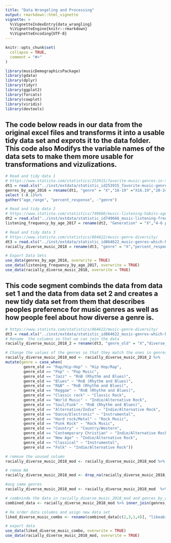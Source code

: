 ```yaml
---
title: "Data Wrangeling and Processing"
output: rmarkdown::html_vignette
vignette: >
  %\VignetteIndexEntry{data_wrangling}
  %\VignetteEngine{knitr::rmarkdown}
  %\VignetteEncoding{UTF-8}
---
```


```r
knitr::opts_chunk$set(
  collapse = TRUE,
  comment = "#>"
)
```

```r
library(musicDemographicsPackage)
library(gdata)
library(dplyr)
library(tidyr)
library(ggplot2)
library(forcats)
library(cowplot)
library(viridis)
library(devtools)
```

## The code below reads in our data from the original excel files and transforms it into a usable tidy data set and exprots it to the data folder. This code also Modifys the variable names of the data sets to make them more usable for transformations and vizulizations.
```r
# Read and tidy data 1
# https://www.statista.com/statistics/253915/favorite-music-genres-in-the-us/
dt1 = read.xls("../inst/extdata/statistic_id253915_favorite-music-genres-in-the-us-2018-by-age.xlsx", sheet = 2, skip = 2,header = TRUE)
genres_by_age_2018 = rename(dt1, "genre" = "X","16-19" ="X16.19","20-24"="X20.24","25-34" ="X25.34","35-44" ="X35.44","45-54" ="X45.54","55-64" ="X55.64","65+" ="X65.") %>% 
select (-X.1)%>%
gather("age_range", "percent_response", -"genre")

# Read and tidy data 2
# https://www.statista.com/statistics/749666/music-listening-habits-age-usa/
dt2 = read.xls("../inst/extdata/statistic_id749666_music-listening-frequency-in-the-us-2017-by-age.xlsx", sheet = 2,  skip = 2,header = TRUE)
listening_frequency_by_age_2017 = rename(dt2, "Generation" = "X","4-6 per week" ="X4.6.times.a.week","1-3 per week"="X1.3.times.a.week","Few Times a Month" ="Few.times.a.month","Monthly or Less" ="Monthly.or.less") %>% select (-X.1) %>% gather("Frequency", "percent", 2:7)

# Read and tidy data 3
# https://www.statista.com/statistics/864622/music-genre-diversity/
dt3 = read.xls("../inst/extdata/statistic_id864622_music-genres-which-have-the-most-racial-diversity-in-the-us-2018.xlsx", sheet = 2, skip = 2, header = TRUE)
racially_diverse_music_2018 = rename(dt3, "genre" = "X","percent_response" ="Share.of.respondents") %>% select (-X.1)

# Export Data Sets
use_data(genres_by_age_2018, overwrite = TRUE)
use_data(listening_frequency_by_age_2017, overwrite = TRUE)
use_data(racially_diverse_music_2018, overwrite = TRUE)
```

## This code segment combinds the data from data set 1 and the data from data set 2 and creates a new tidy data set from them that describes peoples preference for music genres as well as how people feel about how diverse a genre is.
```r
# https://www.statista.com/statistics/864622/music-genre-diversity/
dt3 = read.xls("../inst/extdata/statistic_id864622_music-genres-which-have-the-most-racial-diversity-in-the-us-2018.xlsx", sheet = 2, skip = 2, header = TRUE)
# Rename  the columns so that we can join the data
racially_diverse_music_2018_2 = rename(dt3, "genre_old" = "X","diverse_percent_response" ="Share.of.respondents") %>% select (-X.1)

# Change the values of the genres so that they match the ones in genres_by_age_2018
racially_diverse_music_2018_mod <- racially_diverse_music_2018_2 %>% 
mutate(genre = case_when(
        genre_old == "Rap/Hip-Hop" ~ "Hip Hop/Rap",
        genre_old == "Pop" ~ "Pop Music",
        genre_old == "Jazz" ~ "RnB (Rhythm and Blues)",
        genre_old == "Blues" ~ "RnB (Rhythm and Blues)",
        genre_old == "R&B" ~ "RnB (Rhythm and Blues)",
        genre_old == "Reggae" ~ "RnB (Rhythm and Blues)",
        genre_old == "Classic rock" ~ "Classic Rock",
        genre_old == "World Music" ~ "Indie/Alternative Rock",
        genre_old == "Soul/Funk" ~ "RnB (Rhythm and Blues)",
        genre_old == "Alternative/Indie" ~ "Indie/Alternative Rock",
        genre_old == "Dance/Electronic" ~ "Instrumental",
        genre_old == "Hard rock/Metal" ~ "Rock Music",
        genre_old == "Punk Rock" ~ "Rock Music",
        genre_old == "Country" ~ "Country/Western",
        genre_old == "Contemporary Christian" ~ "Indie/Alternative Rock",
        genre_old == "New Age" ~ "Indie/Alternative Rock",
        genre_old == "Classical" ~ "Instrumental",
        genre_old == "Folk" ~ "Indie/Alternative Rock"))

# remove the unused column
racially_diverse_music_2018_mod <- racially_diverse_music_2018_mod %>% select (-genre_old)

# remoe NA
racially_diverse_music_2018_mod <- drop_na(racially_diverse_music_2018_mod)

#avg same genres
racially_diverse_music_2018_mod <- racially_diverse_music_2018_mod  %>% group_by(genre) %>% summarise(avg_response = mean(diverse_percent_response)) 

# combninde the data in racially_diverse_music_2018_mod and genres_by_age_2018 by joining on genre
combined_data <- racially_diverse_music_2018_mod %>% inner_join(genres_by_age_2018, by = "genre")

# Re order data columns and asign new data set
liked_diverse_music_combo <- rename(combined_data[c(2,3,1,4)], "likeability_percent_response" = "percent_response")

# export data
use_data(liked_diverse_music_combo, overwrite = TRUE)
use_data(racially_diverse_music_2018_mod, overwrite = TRUE)
```

